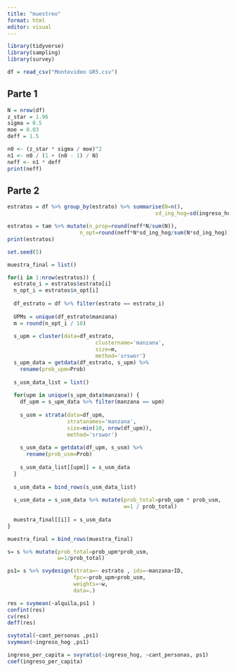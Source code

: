 ```yaml
---
title: "muestreo"
format: html
editor: visual
---
```


```r
library(tidyverse)
library(sampling)
library(survey)
```


```r
df = read_csv("Montevideo GR5.csv")
```

## Parte 1

```r
N = nrow(df)
z_star = 1.96  
sigma = 0.5
moe = 0.03
deff = 1.5

n0 <- (z_star * sigma / moe)^2
n1 <- n0 / (1 + (n0 - 1) / N)
neff <- n1 * deff
print(neff)
```

## Parte 2

```r
estratos = df %>% group_by(estrato) %>% summarise(N=n(),
                                               sd_ing_hog=sd(ingreso_hog))
```

```r
estratos = tam %>% mutate(n_prop=round(neff*N/sum(N)),
                       n_opt=round(neff*N*sd_ing_hog/sum(N*sd_ing_hog)))
print(estratos)
```



```r
set.seed(5)

muestra_final = list()

for(i in 1:nrow(estratos)) {
  estrato_i = estratos$estrato[i]
  n_opt_i = estratos$n_opt[i]
  
  df_estrato = df %>% filter(estrato == estrato_i)
  
  UPMs = unique(df_estrato$manzana)
  m = round(n_opt_i / 10)  
  
  s_upm = cluster(data=df_estrato,
                            clustername='manzana',
                            size=m,
                            method='srswor')
  s_upm_data = getdata(df_estrato, s_upm) %>% 
    rename(prob_upm=Prob)
  
  s_usm_data_list = list()
  
  for(upm in unique(s_upm_data$manzana)) {
    df_upm = s_upm_data %>% filter(manzana == upm)
    
    s_usm = strata(data=df_upm,
                   stratanames='manzana',
                   size=min(10, nrow(df_upm)),  
                   method='srswor')
    
    s_usm_data = getdata(df_upm, s_usm) %>% 
      rename(prob_usm=Prob)
    
    s_usm_data_list[[upm]] = s_usm_data
  }
  
  s_usm_data = bind_rows(s_usm_data_list)
  
  s_usm_data = s_usm_data %>% mutate(prob_total=prob_upm * prob_usm,
                                     w=1 / prob_total)
  
  muestra_final[[i]] = s_usm_data
}

muestra_final = bind_rows(muestra_final)


```

```r
s= s %>% mutate(prob_total=prob_upm*prob_usm,
                w=1/prob_total)
```

```r
ps1= s %>% svydesign(strata=~ estrato , ids=~manzana+ID,
                     fpc=~prob_upm+prob_usm,
                     weights=~w,
                     data=.)
```

```r
res = svymean(~alquila,ps1 )
confint(res)
cv(res)
deff(res)
```



```r
svytotal(~cant_personas ,ps1)
svymean(~ingreso_hog ,ps1)
```



```r
ingreso_per_capita = svyratio(~ingreso_hog, ~cant_personas, ps1)
coef(ingreso_per_capita)
```


